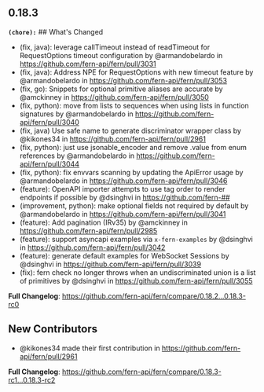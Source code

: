## 0.18.3
**`(chore):`** ## What's Changed
*  (fix, java): leverage callTimeout instead of readTimeout for RequestOptions timeout configuration by @armandobelardo in https://github.com/fern-api/fern/pull/3031
* (fix, java): Address NPE for RequestOptions with new timeout feature by @armandobelardo in https://github.com/fern-api/fern/pull/3053
* (fix, go): Snippets for optional primitive aliases are accurate by @amckinney in https://github.com/fern-api/fern/pull/3050
* (fix, python): move from lists to sequences when using lists in function signatures by @armandobelardo in https://github.com/fern-api/fern/pull/3040
* (fix, java) Use safe name to generate discriminator wrapper class by @kikones34 in https://github.com/fern-api/fern/pull/2961
* (fix, python): just use jsonable_encoder and remove .value from enum references by @armandobelardo in https://github.com/fern-api/fern/pull/3044
* (fix, python): fix envvars scanning by updating the ApiError usage by @armandobelardo in https://github.com/fern-api/fern/pull/3046
* (feature): OpenAPI importer attempts to use tag order to render endpoints if possible by @dsinghvi in https://github.com/fern-##
* (improvement, python): make optional fields not required by default by @armandobelardo in https://github.com/fern-api/fern/pull/3041
* (feature): Add pagination (IRv35) by @amckinney in https://github.com/fern-api/fern/pull/2985
* (feature): support asyncapi examples via `x-fern-examples` by @dsinghvi in https://github.com/fern-api/fern/pull/3042
* (feature): generate default examples for WebSocket Sessions by @dsinghvi in https://github.com/fern-api/fern/pull/3039
* (fix): fern check no longer throws when an undiscriminated union is a list of primitives by @dsinghvi in https://github.com/fern-api/fern/pull/3055


**Full Changelog**: https://github.com/fern-api/fern/compare/0.18.2...0.18.3-rc0

## New Contributors
* @kikones34 made their first contribution in https://github.com/fern-api/fern/pull/2961

**Full Changelog**: https://github.com/fern-api/fern/compare/0.18.3-rc1...0.18.3-rc2

